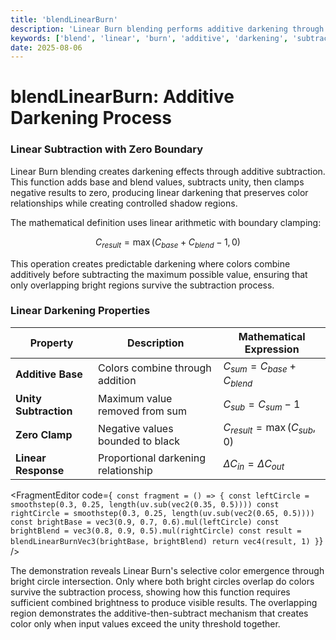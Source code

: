 ```yaml
---
title: 'blendLinearBurn'
description: 'Linear Burn blending performs additive darkening through linear subtraction with zero clamping'
keywords: ['blend', 'linear', 'burn', 'additive', 'darkening', 'subtraction', 'clamping']
date: 2025-08-06
---
```



# blendLinearBurn: Additive Darkening Process

### Linear Subtraction with Zero Boundary

Linear Burn blending creates darkening effects through additive subtraction. This function adds base and blend values, subtracts unity, then clamps negative results to zero, producing linear darkening that preserves color relationships while creating controlled shadow regions.

The mathematical definition uses linear arithmetic with boundary clamping:

$$
C_{result} = \max(C_{base} + C_{blend} - 1, 0)
$$

This operation creates predictable darkening where colors combine additively before subtracting the maximum possible value, ensuring that only overlapping bright regions survive the subtraction process.

### Linear Darkening Properties

| Property              | Description                         | Mathematical Expression          |
| --------------------- | ----------------------------------- | -------------------------------- |
| **Additive Base**     | Colors combine through addition     | $C_{sum} = C_{base} + C_{blend}$ |
| **Unity Subtraction** | Maximum value removed from sum      | $C_{sub} = C_{sum} - 1$          |
| **Zero Clamp**        | Negative values bounded to black    | $C_{result} = \max(C_{sub}, 0)$  |
| **Linear Response**   | Proportional darkening relationship | $\Delta C_{in} = \Delta C_{out}$ |

<FragmentEditor
        code={`
const fragment = () => {
        const leftCircle = smoothstep(0.3, 0.25, length(uv.sub(vec2(0.35, 0.5))))
        const rightCircle = smoothstep(0.3, 0.25, length(uv.sub(vec2(0.65, 0.5))))
        const brightBase = vec3(0.9, 0.7, 0.6).mul(leftCircle)
        const brightBlend = vec3(0.8, 0.9, 0.5).mul(rightCircle)
        const result = blendLinearBurnVec3(brightBase, brightBlend)
        return vec4(result, 1)
}`}
/>

The demonstration reveals Linear Burn's selective color emergence through bright circle intersection. Only where both bright circles overlap do colors survive the subtraction process, showing how this function requires sufficient combined brightness to produce visible results. The overlapping region demonstrates the additive-then-subtract mechanism that creates color only when input values exceed the unity threshold together.
